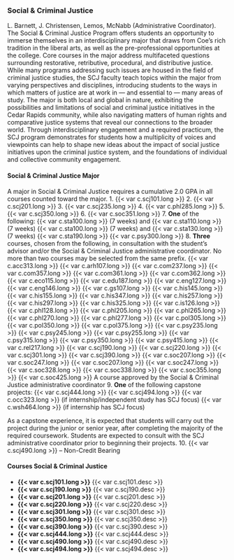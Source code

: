 ### Social & Criminal Justice
L. Barnett, J. Christensen, Lemos, McNabb (Administrative Coordinator).
The Social & Criminal Justice Program offers students an opportunity to immerse themselves in an interdisciplinary major that draws from Coe’s rich tradition in the liberal arts, as well as the pre-professional opportunities at the college. Core courses in the major address multifaceted questions surrounding restorative, retributive, procedural, and distributive justice. While many programs addressing such issues are housed in the field of criminal justice studies, the SCJ faculty teach topics within the major from varying perspectives and disciplines, introducing students to the ways in which matters of justice are at work in — and essential to — many areas of study.
The major is both local and global in nature, exhibiting the possibilities and limitations of social and criminal justice initiatives in the Cedar Rapids community, while also navigating matters of human rights and comparative justice systems that reveal our connections to the broader world.
Through interdisciplinary engagement and a required practicum, the SCJ program demonstrates for students how a multiplicity of voices and viewpoints can help to shape new ideas about the impact of social justice initiatives upon the criminal justice system, and the foundations of individual and collective community engagement.

#### Social & Criminal Justice Major
A major in Social & Criminal Justice requires a cumulative 2.0 GPA in all courses counted toward the major.
1. {{< var c.scj101.long >}} 
2. {{< var c.scj201.long >}} 
3. {{< var c.scj235.long >}} 
4. {{< var c.phl285.long >}} 
5. {{< var c.scj350.long >}} 
6. {{< var c.soc351.long >}} 
7. **One** of the following:
	{{< var c.sta100.long >}} (7 weeks) and {{< var c.sta110.long >}} (7 weeks)
	{{< var c.sta100.long >}} (7 weeks) and {{< var c.sta130.long >}} (7 weeks)
	{{< var c.sta190.long >}}
	{{< var c.psy300.long >}}
8. **Three** courses, chosen from the following, in consultation with the student’s advisor and/or the Social & Criminal Justice administrative coordinator. No more than two courses may be selected from the same prefix.
	{{< var c.acc313.long >}}
	{{< var c.arh107.long >}}
	{{< var c.com237.long >}}
	{{< var c.com357.long >}}
	{{< var c.com361.long >}}
	{{< var c.com362.long >}}
	{{< var c.eco115.long >}}
	{{< var c.edu187.long >}}
	{{< var c.eng127.long >}}
	{{< var c.eng146.long >}}
	{{< var c.gs107.long >}}
	{{< var c.his145.long >}}
	{{< var c.his155.long >}}
	{{< var c.his347.long >}}
	{{< var c.his257.long >}}
	{{< var c.his297.long >}}
	{{< var c.his325.long >}}
	{{< var c.is126.long >}}
	{{< var c.phl128.long >}}
	{{< var c.phl205.long >}}
	{{< var c.phl265.long >}}
	{{< var c.phl270.long >}}
	{{< var c.phl277.long >}}
	{{< var c.pol305.long >}}
	{{< var c.pol350.long >}}
	{{< var c.pol375.long >}}
	{{< var c.psy235.long >}}
	{{< var c.psy245.long >}}
	{{< var c.psy255.long >}}
	{{< var c.psy315.long >}}
	{{< var c.psy350.long >}}
	{{< var c.psy415.long >}}
	{{< var c.rel217.long >}}
	{{< var c.scj190.long >}}
	{{< var c.scj220.long >}}
	{{< var c.scj301.long >}}
	{{< var c.scj390.long >}}
	{{< var c.soc207.long >}}
	{{< var c.soc247.long >}}
	{{< var c.soc207.long >}}
	{{< var c.soc247.long >}}
	{{< var c.soc328.long >}}
	{{< var c.soc338.long >}}
	{{< var c.soc355.long >}}
	{{< var c.soc425.long >}}
	A course approved by the Social & Criminal Justice administrative coordinator
9. **One** of the following capstone projects:
	{{< var c.scj444.long >}}
	{{< var c.scj494.long >}}
	{{< var c.occ323.long >}} (if internship/independent study has SCJ focus)
	{{< var c.wsh464.long >}} (if internship has SCJ focus)

As a capstone experience, it is expected that students will carry out the project during the junior or senior year, after completing the majority of the required coursework. Students are expected to consult with the SCJ administrative coordinator prior to beginning their projects. 
10. {{< var c.scj490.long >}} -- Non-Credit Bearing

#### Courses Social & Criminal Justice

- **{{< var c.scj101.long >}}**
  {{< var c.scj101.desc >}}  
- **{{< var c.scj190.long >}}**
  {{< var c.scj190.desc >}}
- **{{< var c.scj201.long >}}**
  {{< var c.scj201.desc >}}  
- **{{< var c.scj220.long >}}**
  {{< var c.scj220.desc >}}
- **{{< var c.scj301.long >}}**
  {{< var c.scj301.desc >}}  
- **{{< var c.scj350.long >}}**
  {{< var c.scj350.desc >}}
- **{{< var c.scj390.long >}}**
  {{< var c.scj390.desc >}}  
- **{{< var c.scj444.long >}}**
  {{< var c.scj444.desc >}}
- **{{< var c.scj490.long >}}**
  {{< var c.scj490.desc >}}
- **{{< var c.scj494.long >}}**
  {{< var c.scj494.desc >}}  